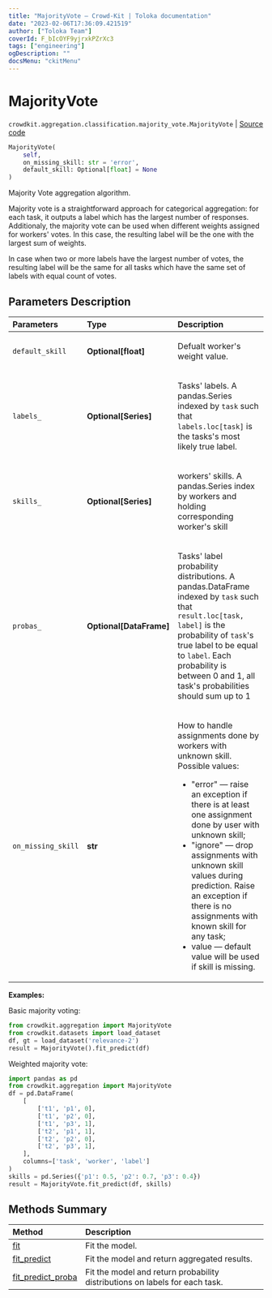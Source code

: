 ```yaml
---
title: "MajorityVote — Crowd-Kit | Toloka documentation"
date: "2023-02-06T17:36:09.421519"
author: ["Toloka Team"]
coverId: F_bIcOYF9yjrxkPZrXc3
tags: ["engineering"]
ogDescription: ""
docsMenu: "ckitMenu"
---
```


# MajorityVote
`crowdkit.aggregation.classification.majority_vote.MajorityVote` | [Source code](https://github.com/Toloka/crowd-kit/blob/v1.2.0/crowdkit/aggregation/classification/majority_vote.py#L12)

```python
MajorityVote(
    self,
    on_missing_skill: str = 'error',
    default_skill: Optional[float] = None
)
```

Majority Vote aggregation algorithm.

Majority vote is a straightforward approach for categorical aggregation: for each task,
it outputs a label which has the largest number of responses. Additionaly, the majority vote
can be used when different weights assigned for workers' votes. In this case, the
resulting label will be the one with the largest sum of weights.

<Note mode="note" title="Note">

 In case when two or more labels have the largest number of votes, the resulting
 label will be the same for all tasks which have the same set of labels with equal count of votes.

 </Note>

## Parameters Description

| Parameters | Type | Description |
| :----------| :----| :-----------|
`default_skill`|**Optional\[float\]**|<p>Defualt worker&#x27;s weight value.</p>
`labels_`|**Optional\[Series\]**|<p>Tasks&#x27; labels. A pandas.Series indexed by `task` such that `labels.loc[task]` is the tasks&#x27;s most likely true label.</p>
`skills_`|**Optional\[Series\]**|<p>workers&#x27; skills. A pandas.Series index by workers and holding corresponding worker&#x27;s skill</p>
`probas_`|**Optional\[DataFrame\]**|<p>Tasks&#x27; label probability distributions. A pandas.DataFrame indexed by `task` such that `result.loc[task, label]` is the probability of `task`&#x27;s true label to be equal to `label`. Each probability is between 0 and 1, all task&#x27;s probabilities should sum up to 1</p>
`on_missing_skill`|**str**|<p>How to handle assignments done by workers with unknown skill. Possible values:</p> <ul> <li>&quot;error&quot; — raise an exception if there is at least one assignment done by user with unknown skill;</li> <li>&quot;ignore&quot; — drop assignments with unknown skill values during prediction. Raise an exception if there is no assignments with known skill for any task;</li> <li>value — default value will be used if skill is missing.</li> </ul>

**Examples:**

Basic majority voting:
```python
from crowdkit.aggregation import MajorityVote
from crowdkit.datasets import load_dataset
df, gt = load_dataset('relevance-2')
result = MajorityVote().fit_predict(df)
```
Weighted majority vote:
```python
import pandas as pd
from crowdkit.aggregation import MajorityVote
df = pd.DataFrame(
    [
        ['t1', 'p1', 0],
        ['t1', 'p2', 0],
        ['t1', 'p3', 1],
        ['t2', 'p1', 1],
        ['t2', 'p2', 0],
        ['t2', 'p3', 1],
    ],
    columns=['task', 'worker', 'label']
)
skills = pd.Series({'p1': 0.5, 'p2': 0.7, 'p3': 0.4})
result = MajorityVote.fit_predict(df, skills)
```
## Methods Summary

| Method | Description |
| :------| :-----------|
[fit](/docs-new/crowd-kit/reference/crowdkit.aggregation.classification.majority_vote.MajorityVote.fit)| Fit the model.
[fit_predict](/docs-new/crowd-kit/reference/crowdkit.aggregation.classification.majority_vote.MajorityVote.fit_predict)| Fit the model and return aggregated results.
[fit_predict_proba](/docs-new/crowd-kit/reference/crowdkit.aggregation.classification.majority_vote.MajorityVote.fit_predict_proba)| Fit the model and return probability distributions on labels for each task.
